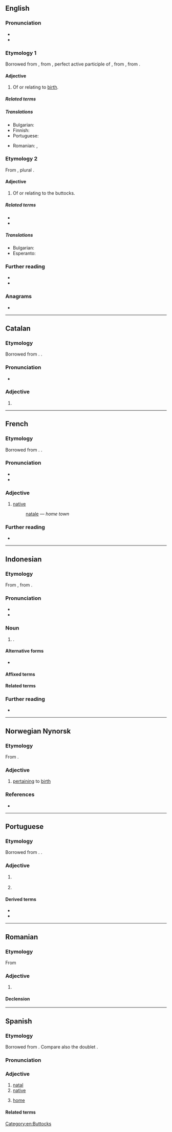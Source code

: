 {{also|Natal|nätäl'}}
==English==

===Pronunciation===
* {{IPA|en|/ˈneɪtəl/}}
* {{rhymes|en|eɪtəl}}

===Etymology 1===
{{root|en|ine-pro|*ǵenh₁-}}
Borrowed from {{bor|en|la|nātālis||natal}}, from {{m|la|nātus}}, perfect active participle of {{m|la|nāscor||I am born}}, from {{m|la|gnāscor}}, from {{der|en|ine-pro|*ǵenh₁-}}.

====Adjective====
{{en-adj|?}}

# Of or relating to [[birth]].

=====Related terms=====
{{rootsee|en|ǵenh₁}}

=====Translations=====
{{trans-top|Of or relating to birth}}
* Bulgarian: {{t|bg|родилен}}
* Finnish: {{t|fi|[[syntymä]]-}}
* Portuguese: {{t+|pt|natal}}
{{trans-mid}}
* Romanian: {{t+|ro|natal}}, {{t|ro|de naștere}}
{{trans-bottom}}

===Etymology 2===
From {{etyl|la|en}} {{m|la|natis||rump}}, plural {{m|la|nates|}}.

====Adjective====
{{en-adj}}

# Of or relating to the buttocks.

=====Related terms=====
* {{l|en|nates}}
* {{l|en|natiform}}

=====Translations=====
{{trans-top|Of or relating to the buttocks}}
{{trans-mid}}
* Bulgarian: {{t|bg|седалищен}}
* Esperanto: {{t|eo|puga}}
{{trans-bottom}}

===Further reading===
* {{R:Webster 1913}}
* {{R:Century 1911}}

===Anagrams===
* {{anagrams|en|a=aalnt|alant}}

[[Category:en:Buttocks]]

----

==Catalan==

===Etymology===
Borrowed from {{bor|ca|la|natalis}}. {{doublet|ca|Nadal}}.

===Pronunciation===
* {{ca-IPA}}

===Adjective===
{{ca-adj|mf}}

# {{l|en|natal}}

----

==French==

===Etymology===
Borrowed from {{bor|fr|la|nātālis}}. {{doublet|fr|Noël}}.

===Pronunciation===
* {{fr-IPA}}
* {{audio|fr|Fr-natal.ogg|audio}}

===Adjective===
{{fr-adj}}

# [[native#English|native]]
#: {{l|fr|ville}} [[natale]]&nbsp;— ''home town''

===Further reading===
* {{R:TLFi}}

----

==Indonesian==

===Etymology===
From {{bor|id|pt|natal}}, from {{der|id|la|natalis}}.

===Pronunciation===
* {{IPA|id|[ˈnat̪al]}}
* {{hyphenation|id|na|tal}}

===Noun===
{{id-noun|head=|pl=natal-natal}}

# {{l|en|birth}}.

====Alternative forms====
* {{alter|id|Natal|t=Christmas}}

====Affixed terms====
{{der4|id|
| natalan
|}}

====Related terms====
{{rel4|id|
| natalitas
|}}

===Further reading===
* {{R:KBBI Daring}}

----
==Norwegian Nynorsk==

===Etymology===
{{root|nn|ine-pro|*ǵenh₁-}}
From {{der|nn|la|natalis}}.

===Adjective===
{{nn-adj-1}}

# [[pertaining]] to [[birth]]

===References===
* {{R:The Nynorsk Dictionary}}

----

==Portuguese==

===Etymology===
Borrowed from {{bor|pt|la|natalis}}. {{doublet|pt|Nadal}}.

===Adjective===
{{pt-adj|nata|l}}

# {{l|en|natal}} {{gloss|of or relating to birth}}
#: {{syn|pt|natalício}}
# {{l|en|native}} {{gloss|relating to the place where one was born}}

====Derived terms====
* {{l|pt|terra natal}}
* {{l|pt|país natal}}

----

==Romanian==

===Etymology===
From {{bor|ro|fr|natal}}

===Adjective===
{{ro-adj}}

# {{l|en|natal}}

====Declension====
{{ro-decl-adj}}

----

==Spanish==

===Etymology===
Borrowed from {{bor|es|la|nātālis||natal}}. Compare also the doublet {{doublet|notext=1|es|nadal}}.

===Pronunciation===
{{es-IPA}}

===Adjective===
{{es-adj}}

# [[#English|natal]]
# [[native]]
#: {{uxi|es|país natal|native country}}
# [[home]]

====Related terms====
{{rel3|es|{{l|es|nativo}}
|{{l|es|nacer}} {{q|see for more related terms}}
|{{l|es|nato}} {{q|see for more related terms}}
|{{l|es|prenatal}}
|{{l|es|antenatal}}
|{{l|es|postnatal}}
|{{l|es|perinatal}}
}}